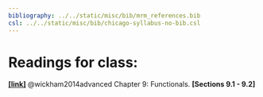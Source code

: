 ```yaml
---
bibliography: ../../static/misc/bib/mrm_references.bib
csl: ../../static/misc/bib/chicago-syllabus-no-bib.csl
---
```


# Readings for class:
[**[link]**](https://adv-r.hadley.nz/functionals.html#map) @wickham2014advanced Chapter 9: Functionals. **[Sections 9.1 - 9.2]**





